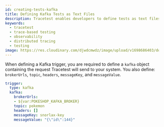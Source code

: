 ```yaml
---
id: creating-tests-kafka
title: Defining Kafka Tests as Text Files
description: Tracetest enables developers to define tests as text files and run them using a CLI. Integrate the execution of tests in your existing CI pipeline.
keywords:
  - tracetest
  - trace-based testing
  - observability
  - distributed tracing
  - testing
image: https://res.cloudinary.com/djwdcmwdz/image/upload/v1698686403/docs/Blog_Thumbnail_14_rsvkmo.jpg
---
```


When defining a Kafka trigger, you are required to define a `kafka` object containing the request Tracetest will send to your system. You also define: `brokerUrls`, `topic`, `headers`, `messageKey`, and `messageValue`.

```yaml
trigger:
  type: kafka
  kafka:
    brokerUrls:
    - ${var:POKESHOP_KAFKA_BROKER}
    topic: pokemon
    headers: []
    messageKey: snorlax-key
    messageValue: "{\"id\":144}"
```
